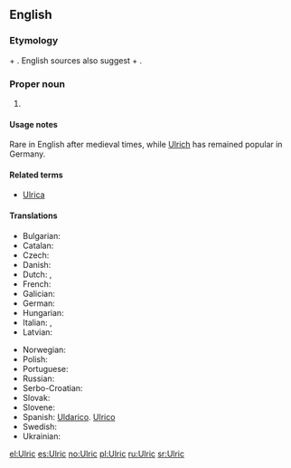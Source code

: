 ==English==

===Etymology===
{{etyl|goh|en}} {{term|uodal||heritage, homestead|lang=goh}} + {{term|rihhi||ruler|lang=goh}}. English sources also suggest {{etyl|ang|en}} {{term|wulf||wolf|lang=ang}} + {{term|ric||ruler|lang=ang}}.

===Proper noun===
{{en-proper noun}}

# {{given name|male|from=Germanic}}

====Usage notes====
Rare in English after medieval times, while [[Ulrich]] has remained popular in Germany.

====Related terms====
* [[Ulrica]]

====Translations====
{{trans-top|male given name}}
* Bulgarian: {{t|bg|Улрих}}
* Catalan: {{t|ca|Ulric}}
* Czech: {{t+|cs|Oldřich|m}}
* Danish: {{t|da|Ulrik}}
* Dutch: {{t|nl|Oldrik}}, {{t+|nl|Ulrich}}
* French: {{t|fr|Ulric}}
* Galician: {{t|gl|Ulrico|m}}
* German: {{t+|de|Ulrich}}
* Hungarian: {{t+|hu|Ulrik}}
* Italian: {{t+|it|Ulderico}}, {{t+|it|Ulrico}}
* Latvian: {{t|lv|Uldis|m}}
{{trans-mid}}
* Norwegian: {{t|no|Ulrik}}
* Polish: {{t+|pl|Ulryk}}
* Portuguese: {{t|pt|Ulrico}}
* Russian: {{t|ru|Ульрих}}
* Serbo-Croatian: {{t|sh|Ulrik}}
* Slovak: {{t|sk|Oldrich}}
* Slovene: {{t|sl|Ulrik}}
* Spanish: [[Uldarico]]. [[Ulrico]]
* Swedish: {{t+|sv|Ulrik}}
* Ukrainian: {{t|uk|Ульріх}}
{{trans-bottom}}

[[el:Ulric]]
[[es:Ulric]]
[[no:Ulric]]
[[pl:Ulric]]
[[ru:Ulric]]
[[sr:Ulric]]